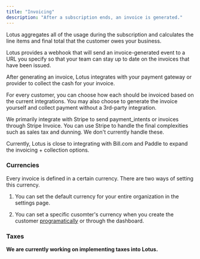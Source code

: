```yaml
---
title: "Invoicing"
description: "After a subscription ends, an invoice is generated."
---
```


Lotus aggregates all of the usage during the subscription and calculates the
line items and final total that the customer owes your business.

Lotus provides a webhook that will send an invoice-generated event to a URL you
specify so that your team can stay up to date on the invoices that have been
issued.

After generating an invoice, Lotus integrates with your payment gateway or
provider to collect the cash for your invoice.

For every customer, you can choose how each should be invoiced based on the
current integrations. You may also choose to generate the invoice yourself and
collect payment without a 3rd-party integration.

We primarily integrate with Stripe to send payment_intents or invoices through
Stripe Invoice. You can use Stripe to handle the final complexities such as
sales tax and dunning. We don't currently handle these.

Currently, Lotus is close to integrating with Bill.com and Paddle to expand the
invoicing + collection options.

### Currencies

Every invoice is defined in a certain currency. There are two ways of setting this currency.

1. You can set the default currency for your entire organization in the settings page.

2. You can set a specific cusomter's currency when you create the customer [programatically](../api-reference/customers/create-customer) or through the dashboard.

### Taxes

**We are currently working on implementing taxes into Lotus.**
